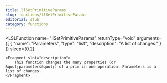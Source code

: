 ```yaml
---
title: llSetPrimitiveParams
slug: functions/llSetPrimitiveParams
editorial: stub
category: functions
---
```


<LSLFunction
	name="llSetPrimitiveParams"
	returnType="void"
	arguments={[
	{
		"name": "Parameters",
		"type": "list",
		"description": "A list of changes."
	}
]}
	sleep={0.2}
>
	<Fragment slot="description">
		This function changes the many properties (or &quot;parameters&quot;) of a prim in one operation. Parameters is a list of changes.
	</Fragment>
</LSLFunction>

